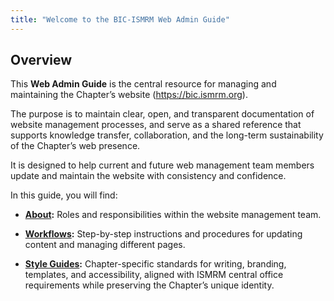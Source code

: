```yaml
---
title: "Welcome to the BIC-ISMRM Web Admin Guide"
---
```


## Overview

This **Web Admin Guide** is the central resource for managing and maintaining the Chapter’s website (<https://bic.ismrm.org>). 

The purpose is to maintain clear, open, and transparent documentation of website management processes, and serve as a shared reference that supports knowledge transfer, collaboration, and the long-term sustainability of the Chapter’s web presence. 

It is designed to help current and future web management team members update and maintain the website with consistency and confidence.

In this guide, you will find:

- **[About](/about.html):** Roles and responsibilities within the website management team.  

- **[Workflows](/workflows.html):** Step-by-step instructions and procedures for updating content and managing different pages.  

- **[Style Guides](/style-guides.html):** Chapter-specific standards for writing, branding, templates, and accessibility, aligned with ISMRM central office requirements while preserving the Chapter’s unique identity.  
